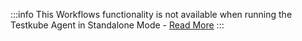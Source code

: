 :::info
This Workflows functionality is not available when running the Testkube Agent in Standalone Mode - [Read More](/articles/install/standalone-agent#agent-limitations-in-standalone-mode)
:::

